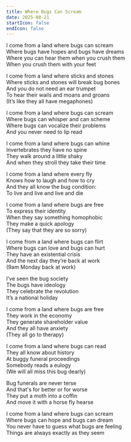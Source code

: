 ```yaml
---
title: Where Bugs Can Scream
date: 2025-08-21
startIcon: false
endIcon: false
---
```


I come from a land where bugs can scream\
Where bugs have hopes and bugs have dreams\
Where you can hear them when you crush them\
When you crush them with your feet

I come from a land where sticks and stones\
Where sticks and stones will break bug bones\
And you do not need an ear trumpet\
To hear their wails and moans and groans\
(It’s like they all have megaphones)

I come from a land where bugs can scream\
Where bugs can whisper and can scheme\
Where bugs can vocalize their problems\
And you never need to lip read

I come from a land where bugs can whine\
Invertebrates they have no spine\
They walk around a little shaky\
And when they stroll they take their time

I come from a land where every fly\
Knows how to laugh and how to cry\
And they all know the bug condition:\
To live and live and live and die

I come from a land where bugs are free\
To express their identity\
When they say something homophobic\
They make a quick apology\
(They say that they are so sorry)

I come from a land where bugs can flirt\
Where bugs can love and bugs can hurt\
They have an existential crisis\
And the next day they’re back at work\
(9am Monday back at work)

I’ve seen the bug society\
The bugs have ideology\
They celebrate the revolution\
It’s a national holiday

I come from a land where bugs are free\
They work in the economy\
They generate shareholder value\
And they all have anxiety\
(They all go to therapy)

I come from a land where bugs can read\
They all know about history\
At buggy funeral proceedings\
Somebody reads a eulogy\
(We will all miss this bug dearly)

Bug funerals are never terse\
And that's for better or for worse\
They put a moth into a coffin\
And move it with a horse fly hearse

I come from a land where bugs can scream\
Where bugs can hope and bugs can dream\
You never have to guess what bugs are feeling\
Things are always exactly as they seem
